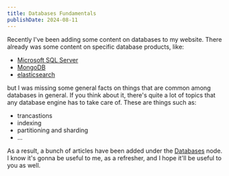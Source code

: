 ```yaml
---
title: Databases Fundamentals
publishDate: 2024-08-11
---
```


Recently I've been adding some content on databases to my website.
There already was some content on specific database products, like:

- [Microsoft SQL Server](/technologies/sql-server)
- [MongoDB](/technologies/mongodb/mongo-overview)
- [elasticsearch](/technologies/elasticsearch/overview)

but I was missing some general facts on things that are common among databases
in general. If you think about it, there's quite a lot of topics that any
database engine has to take care of. These are things such as:

- trancastions
- indexing
- partitioning and sharding
- ...

As a result, a bunch of articles have been added under the [Databases](/technologies/databases/acid)
node. I know it's gonna be useful to me, as a refresher, and I hope
it'll be useful to you as well.
